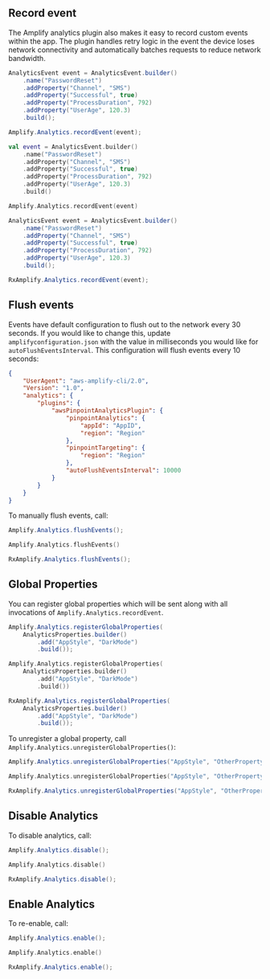 ## Record event

The Amplify analytics plugin also makes it easy to record custom events within the app. The plugin handles retry logic in the event the device loses network connectivity and automatically batches requests to reduce network bandwidth.

<BlockSwitcher>
<CodeBlock name="Java">

```java
AnalyticsEvent event = AnalyticsEvent.builder()
    .name("PasswordReset")
    .addProperty("Channel", "SMS")
    .addProperty("Successful", true)
    .addProperty("ProcessDuration", 792)
    .addProperty("UserAge", 120.3)
    .build();

Amplify.Analytics.recordEvent(event);
```

</CodeBlock>
<CodeBlock name="Kotlin">

```kotlin
val event = AnalyticsEvent.builder()
    .name("PasswordReset")
    .addProperty("Channel", "SMS")
    .addProperty("Successful", true)
    .addProperty("ProcessDuration", 792)
    .addProperty("UserAge", 120.3)
    .build()

Amplify.Analytics.recordEvent(event)
```

</CodeBlock>
<CodeBlock name="RxJava">

```java
AnalyticsEvent event = AnalyticsEvent.builder()
    .name("PasswordReset")
    .addProperty("Channel", "SMS")
    .addProperty("Successful", true)
    .addProperty("ProcessDuration", 792)
    .addProperty("UserAge", 120.3)
    .build();

RxAmplify.Analytics.recordEvent(event);
```

</CodeBlock>
</BlockSwitcher>

## Flush events

Events have default configuration to flush out to the network every 30 seconds. If you would like to change this, update `amplifyconfiguration.json` with the value in milliseconds you would like for `autoFlushEventsInterval`. This configuration will flush events every 10 seconds:

```json
{
    "UserAgent": "aws-amplify-cli/2.0",
    "Version": "1.0",
    "analytics": {
        "plugins": {
            "awsPinpointAnalyticsPlugin": {
                "pinpointAnalytics": {
                    "appId": "AppID",
                    "region": "Region"
                },
                "pinpointTargeting": {
                    "region": "Region"
                },
                "autoFlushEventsInterval": 10000
            }
        }
    }
}
```

To manually flush events, call:

<BlockSwitcher>
<CodeBlock name="Java">

```java
Amplify.Analytics.flushEvents();
```

</CodeBlock>
<CodeBlock name="Kotlin">

```kotlin
Amplify.Analytics.flushEvents()
```

</CodeBlock>
<CodeBlock name="RxJava">

```java
RxAmplify.Analytics.flushEvents();
```

</CodeBlock>
</BlockSwitcher>


## Global Properties

You can register global properties which will be sent along with all invocations of `Amplify.Analytics.recordEvent`.

<BlockSwitcher>
<CodeBlock name="Java">

```java
Amplify.Analytics.registerGlobalProperties(
    AnalyticsProperties.builder()
        .add("AppStyle", "DarkMode")
        .build());
```

</CodeBlock>
<CodeBlock name="Kotlin">

```kotlin
Amplify.Analytics.registerGlobalProperties(
    AnalyticsProperties.builder()
        .add("AppStyle", "DarkMode")
        .build())
```

</CodeBlock>
<CodeBlock name="RxJava">

```java
RxAmplify.Analytics.registerGlobalProperties(
    AnalyticsProperties.builder()
        .add("AppStyle", "DarkMode")
        .build());
```

</CodeBlock>
</BlockSwitcher>

To unregister a global property, call `Amplify.Analytics.unregisterGlobalProperties()`:

<BlockSwitcher>
<CodeBlock name="Java">

```java
Amplify.Analytics.unregisterGlobalProperties("AppStyle", "OtherProperty");
```

</CodeBlock>
<CodeBlock name="Kotlin">

```kotlin
Amplify.Analytics.unregisterGlobalProperties("AppStyle", "OtherProperty")
```

</CodeBlock>
<CodeBlock name="RxJava">

```java
RxAmplify.Analytics.unregisterGlobalProperties("AppStyle", "OtherProperty");
```

</CodeBlock>
</BlockSwitcher>

## Disable Analytics

To disable analytics, call:

<BlockSwitcher>
<CodeBlock name="Java">

```java
Amplify.Analytics.disable();
```

</CodeBlock>
<CodeBlock name="Kotlin">

```kotlin
Amplify.Analytics.disable()
```

</CodeBlock>
<CodeBlock name="RxJava">

```java
RxAmplify.Analytics.disable();
```

</CodeBlock>
</BlockSwitcher>

## Enable Analytics

To re-enable, call:

<BlockSwitcher>
<CodeBlock name="Java">

```java
Amplify.Analytics.enable();
```

</CodeBlock>
<CodeBlock name="Kotlin">

```kotlin
Amplify.Analytics.enable()
```

</CodeBlock>
<CodeBlock name="RxJava">

```java
RxAmplify.Analytics.enable();
```

</CodeBlock>
</BlockSwitcher>

